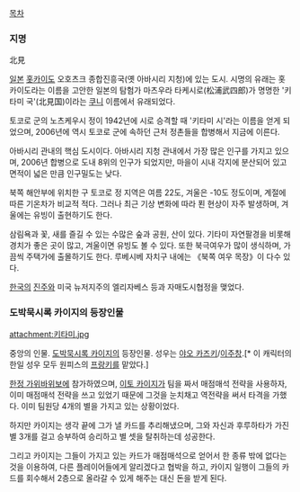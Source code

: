 [[목차]]

=== 지명 ===
北見

[[일본]] [[홋카이도]] 오호츠크 종합진흥국(옛 아바시리 지청)에 있는 도시. 시명의 유래는 홋카이도라는 이름을 고안한 일본의 탐험가 마츠우라 타케시로(松浦武四郎)가 명명한 '키타미 국'(北見国)이라는 [[쿠니]] 이름에서 유래되었다.

토코로 군의 노츠케우시 정이 1942년에 시로 승격할 때 '키타미 시'라는 이름을 얻게 되었으며, 2006년에 역시 토코로 군에 속하던 근처 정촌들을 합병해서 지금에 이른다.

아바시리 관내의 핵심 도시이다. 아바시리 지청 관내에서 가장 많은 인구를 가지고 있으며, 2006년 합병으로 도내 8위의 인구가 되었지만, 마을이 시내 각지에 분산되어 있고 면적이 넓은 만큼 인구밀도는 낮다.

북쪽 해안부에 위치한 구 토코로 정 지역은 여름 22도, 겨울은 -10도 정도이며, 계절에 따른 기온차가 비교적 적다. 그러나 최근 기상 변화에 따라 푄 현상이 자주 발생하며, 겨울에는 유빙이 출현하기도 한다.

삼림욕과 꽃, 새를 즐길 수 있는 수많은 숲과 공원, 산이 있다. 기타미 자연팔경을 비롯해 경치가 좋은 곳이 많고, 겨울이면 유빙도 볼 수 있다. 또한 북극여우가 많이 생식하며, 가끔씩 주택가에 출몰하기도 한다. 루베시베 자치구 내에는 《북쪽 여우 목장》이 다수 있다.

[[한국]]의 [[진주]]와 미국 뉴저지주의 엘리자베스 등과 자매도시협정을 맺었다.

=== 도박묵시록 카이지의 등장인물 ===

attachment:키타미.jpg

중앙의 인물.
[[도박묵시록 카이지]]의 등장인물. 성우는 [[야오 카즈키]]/[[이주창]].[* 이 캐릭터의 한일 성우 모두 원피스의 [[프랑키]]를 맡았다.]

[[한정 가위바위보]]에 참가하였으며, [[이토 카이지]]가 팀을 짜서 매점매석 전략을 사용하자, 이미 매점매석 전략을 쓰고 있었기 때문에 그것을 눈치채고 역전략을 써서 타격을 가했다. 이미 팀원당 4개의 별을 가지고 있는 상황이었다.

하지만 카이지는 생각 끝에 그가 낼 카드를 추리해냈으며, 그와 자신과 후루하타가 가진 별 3개를 걸고 승부하여 승리하고 별 셋을 탈취하는데 성공한다.

그리고 카이지는 그들이 가지고 있는 카드가 매점매석으로 얻어서 한 종류 밖에 없다는 것을 이용하여, 다른 플레이어들에게 알리겠다고 협박을 하고, 카이지 일행이 그들의 카드를 회수해서 2층으로 올라갈 수 있게 해주는 대신 돈을 받게 된다.
